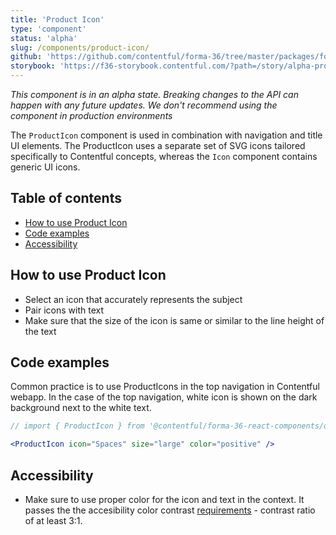 ```yaml
---
title: 'Product Icon'
type: 'component'
status: 'alpha'
slug: /components/product-icon/
github: 'https://github.com/contentful/forma-36/tree/master/packages/forma-36-react-components/src/components/ProductIcon'
storybook: 'https://f36-storybook.contentful.com/?path=/story/alpha-producticon--basic'
---
```


_This component is in an alpha state. Breaking changes to the API can happen with any future updates. We don't recommend using the component in production environments_

The `ProductIcon` component is used in combination with navigation and title UI elements. The ProductIcon uses a separate set of SVG icons tailored specifically to Contentful concepts, whereas the `Icon` component contains generic UI icons.

## Table of contents

- [How to use Product Icon](#how-to-use-product-icon)
- [Code examples](#code-examples)
- [Accessibility](#accessibility)

## How to use Product Icon

- Select an icon that accurately represents the subject
- Pair icons with text
- Make sure that the size of the icon is same or similar to the line height of the text

## Code examples

Common practice is to use ProductIcons in the top navigation in Contentful webapp. In the case of the top navigation, white icon is shown on the dark background next to the white text.

```jsx
// import { ProductIcon } from '@contentful/forma-36-react-components/dist/alpha';

<ProductIcon icon="Spaces" size="large" color="positive" />
```

## Accessibility

- Make sure to use proper color for the icon and text in the context. It passes the the accesibility color contrast [requirements](https://www.w3.org/TR/UNDERSTANDING-WCAG20/visual-audio-contrast-contrast.html) - contrast ratio of at least 3:1.
